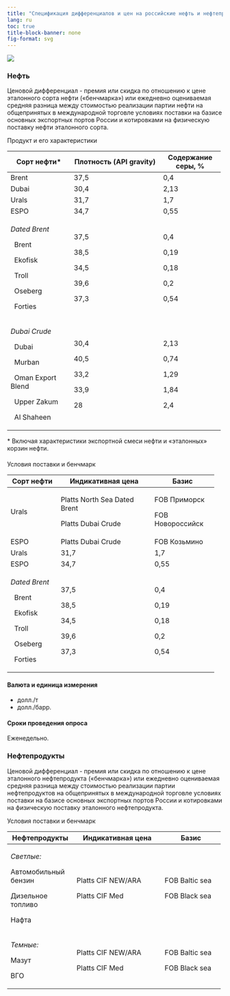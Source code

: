 ```yaml
---
title: "Спецификация дифференциалов и цен на российские нефть и нефтепродукты"
lang: ru
toc: true
title-block-banner: none
fig-format: svg
---
```


![](../images/icon-tanker.svg)

### Нефть

Ценовой дифференциал - премия или скидка по отношению к цене эталонного сорта нефти («бенчмарка») или ежедневно оцениваемая средняя разница между стоимостью реализации партии нефти на общепринятых в международной торговле условиях поставки на базисе основных экспортных портов России и котировками на физическую поставку нефти эталонного сорта.

Продукт и его характеристики

+---------------------+------------------------------+--------------------+
| Сорт нефти\*        | Плотность (API gravity)      | Содержание серы, % |
+=====================+==============================+====================+
| Brent               | 37,5                         | 0,4                |
+---------------------+------------------------------+--------------------+
| Dubai               | 30,4                         | 2,13               |
+---------------------+------------------------------+--------------------+
| Urals               | 31,7                         | 1,7                |
+---------------------+------------------------------+--------------------+
| ESPO                | 34,7                         | 0,55               |
+---------------------+------------------------------+--------------------+
| *Dated Brent*       | 37,5                         | 0,4                |
|                     |                              |                    |
|   Brent             | 38,5                         | 0,19               |
|                     |                              |                    |
|   Ekofisk           | 34,5                         | 0,18               |
|                     |                              |                    |
|   Troll             | 39,6                         | 0,2                |
|                     |                              |                    |
|   Oseberg           | 37,3                         | 0,54               |
|                     |                              |                    |
|   Forties           |                              |                    |
+---------------------+------------------------------+--------------------+
| *Dubai Crude*       | 30,4                         | 2,13               |
|                     |                              |                    |
|   Dubai             | 40,5                         | 0,74               |
|                     |                              |                    |
|   Murban            | 33,2                         | 1,29               |
|                     |                              |                    |
|   Oman Export Blend | 33,9                         | 1,84               |
|                     |                              |                    |
|   Upper Zakum       | 28                           | 2,4                |
|                     |                              |                    |
|   Al Shaheen        |                              |                    |
+---------------------+------------------------------+--------------------+

\* Включая характеристики экспортной смеси нефти и «эталонных» корзин нефти.

#### 

Условия поставки и бенчмарк

+----------------+------------------------------+--------------------+
| Сорт нефти     | Индикативная цена            | Базис              |
+================+==============================+====================+
| Urals          | Platts North Sea Dated Brent | FOB Приморск       |
|                |                              |                    |
|                | Platts Dubai Crude           | FOB Новороссийск   |
+----------------+------------------------------+--------------------+
| ESPO           | Platts Dubai Crude           | FOB Козьмино       |
+----------------+------------------------------+--------------------+
| Urals          | 31,7                         | 1,7                |
+----------------+------------------------------+--------------------+
| ESPO           | 34,7                         | 0,55               |
+----------------+------------------------------+--------------------+
| *Dated Brent*  | 37,5                         | 0,4                |
|                |                              |                    |
|   Brent        | 38,5                         | 0,19               |
|                |                              |                    |
|   Ekofisk      | 34,5                         | 0,18               |
|                |                              |                    |
|   Troll        | 39,6                         | 0,2                |
|                |                              |                    |
|   Oseberg      | 37,3                         | 0,54               |
|                |                              |                    |
|   Forties      |                              |                    |
+----------------+------------------------------+--------------------+

#### Валюта и единица измерения

-   долл./т
-   долл./барр.

#### Сроки проведения опроса

Еженедельно.

### Нефтепродукты

Ценовой дифференциал - премия или скидка по отношению к цене эталонного нефтепродукта («бенчмарка») или ежедневно оцениваемая средняя разница между стоимостью реализации партии нефтепродуктов на общепринятых в международной торговле условиях поставки на базисе основных экспортных портов России и котировками на физическую поставку эталонного нефтепродукта.

Условия поставки и бенчмарк

+-----------------------+-------------------------------+---------------------+
| Нефтепродукты         | Индикативная цена             | Базис               |
+=======================+===============================+=====================+
| *Светлые:*            | Platts CIF NEW/ARA            | FOB Baltic sea      |
|                       |                               |                     |
| Автомобильный бензин  | Platts CIF Med                | FOB Black sea       |
|                       |                               |                     |
| Дизельное топливо     |                               |                     |
|                       |                               |                     |
| Нафта                 |                               |                     |
+-----------------------+-------------------------------+---------------------+
| *Темные:*             | Platts CIF NEW/ARA            | FOB Baltic sea      |
|                       |                               |                     |
| Мазут                 | Platts CIF Med                | FOB Black sea       |
|                       |                               |                     |
| ВГО                   |                               |                     |
+-----------------------+-------------------------------+---------------------+
